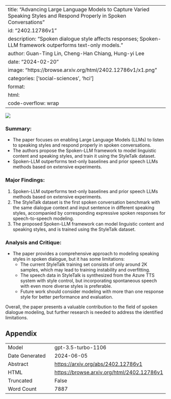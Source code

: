 
---
title: "Advancing Large Language Models to Capture Varied Speaking Styles and Respond Properly in Spoken Conversations"
id: "2402.12786v1"
description: "Spoken dialogue style affects responses; Spoken-LLM framework outperforms text-only models."
author: Guan-Ting Lin, Cheng-Han Chiang, Hung-yi Lee
date: "2024-02-20"
image: "https://browse.arxiv.org/html/2402.12786v1/x1.png"
categories: ['social-sciences', 'hci']
format:
  html:
    code-overflow: wrap
---

![](https://browse.arxiv.org/html/2402.12786v1/x1.png)

### **Summary:**
- The paper focuses on enabling Large Language Models (LLMs) to listen to speaking styles and respond properly in spoken conversations.
- The authors propose the Spoken-LLM framework to model linguistic content and speaking styles, and train it using the StyleTalk dataset.
- Spoken-LLM outperforms text-only baselines and prior speech LLMs methods based on extensive experiments.

### **Major Findings:**
1. Spoken-LLM outperforms text-only baselines and prior speech LLMs methods based on extensive experiments.
2. The StyleTalk dataset is the first spoken conversation benchmark with the same dialogue context and input sentence in different speaking styles, accompanied by corresponding expressive spoken responses for speech-to-speech modeling.
3. The proposed Spoken-LLM framework can model linguistic content and speaking styles, and is trained using the StyleTalk dataset.

### **Analysis and Critique:**
- The paper provides a comprehensive approach to modeling speaking styles in spoken dialogue, but it has some limitations:
  - The current StyleTalk training set consists of only around 2K samples, which may lead to training instability and overfitting.
  - The speech data in StyleTalk is synthesized from the Azure TTS system with style control, but incorporating spontaneous speech with even more diverse styles is preferable.
  - Future work should consider modeling with more than one response style for better performance and evaluation.

Overall, the paper presents a valuable contribution to the field of spoken dialogue modeling, but further research is needed to address the identified limitations.

## Appendix

|          |          |
|----------|----------|
| Model     | gpt-3.5-turbo-1106       |
| Date Generated     | 2024-06-05       |
| Abstract | [https://arxiv.org/abs/2402.12786v1](https://arxiv.org/abs/2402.12786v1)        |
| HTML     | [https://browse.arxiv.org/html/2402.12786v1](https://browse.arxiv.org/html/2402.12786v1)       |
| Truncated       | False       |
| Word Count       | 7887       |